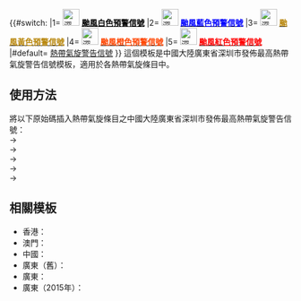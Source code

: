 {{#switch:{{{1|}}}<!--請注意，深圳的圖示與中國大陸不同，不可混用-->
|1= [[File:深圳市台风白色预警信号.png|30px|alt=]] '''[[广东省突发气象灾害预警信号|<font color="#000000">颱風白色預警信號</font>]]'''
|2= [[File:深圳市台风蓝色预警信号.png|30px|alt=]] '''[[广东省突发气象灾害预警信号|<font color="#0000FF">颱風藍色預警信號</font>]]'''
|3= [[File:深圳市台风黄色预警信号.png|30px|alt=]] '''[[广东省突发气象灾害预警信号|<font color="#B886OB">颱風黃色預警信號</font>]]'''
|4= [[File:深圳市台风橙色预警信号.png|30px|alt=]] '''[[广东省突发气象灾害预警信号|<font color="#ff4500">颱風橙色預警信號</font>]]'''
|5= [[File:深圳市台风红色预警信号.png|30px|alt=]] '''[[广东省突发气象灾害预警信号|<font color="#ff0000">颱風紅色預警信號</font>]]'''
|#default= [[熱帶氣旋警告#深圳市|熱帶氣旋警告信號]]
}}<noinclude>{{esoteric}}
這個模板是中國大陸廣東省深圳市發佈最高熱帶氣旋警告信號模板，適用於各熱帶氣旋條目中。

== 使用方法 ==
將以下原始碼插入熱帶氣旋條目之中國大陸廣東省深圳市發佈最高熱帶氣旋警告信號：<br>
{{SZTY|1}}→ {{tl|SZTY|1}}<br>
{{SZTY|2}}→ {{tl|SZTY|2}}<br>
{{SZTY|3}}→ {{tl|SZTY|3}}<br>
{{SZTY|4}}→ {{tl|SZTY|4}}<br>
{{SZTY|5}}→ {{tl|SZTY|5}}<br>

==相關模板==
*香港：{{tl|HKTY}}
*澳門：{{tl|MOTY}}
*中國：{{tl|CNTY}}
*廣東（舊）：{{tl|GDTY (old)}}
*廣東：{{tl|GDTY}}
*廣東（2015年）：{{tl|GDTY (2015)}}

</noinclude>